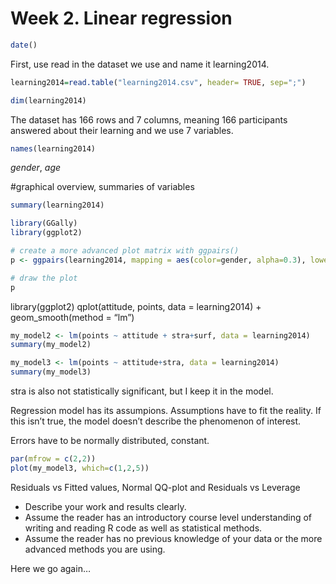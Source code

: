 # Week 2. Linear regression

```r
date()
```

First, use read in the dataset we use and name it learning2014.
```r
learning2014=read.table("learning2014.csv", header= TRUE, sep=";")
```


```r
dim(learning2014)
```
The dataset has 166 rows and 7 columns, meaning
166 participants answered about their learning and we use 7 variables.

```r
names(learning2014)
```
*gender*, *age*


#graphical overview, summaries of variables
```r
summary(learning2014)

library(GGally)
library(ggplot2)

# create a more advanced plot matrix with ggpairs()
p <- ggpairs(learning2014, mapping = aes(color=gender, alpha=0.3), lower = list(combo = wrap("facethist", bins = 20)))

# draw the plot
p
```



library(ggplot2)
qplot(attitude, points, data = learning2014) + geom_smooth(method = "lm")



```r
my_model2 <- lm(points ~ attitude + stra+surf, data = learning2014)
summary(my_model2)
```


```r
my_model3 <- lm(points ~ attitude+stra, data = learning2014)
summary(my_model3)
```

stra is also not statistically significant, but I keep it in the model.

Regression model has its assumpions.
Assumptions have to fit the reality. If this isn't true, the model doesn't describe the phenomenon of interest.

Errors have to be normally distributed, constant.
```r
par(mfrow = c(2,2))
plot(my_model3, which=c(1,2,5))
```

Residuals vs Fitted values, Normal QQ-plot and Residuals vs Leverage

- Describe your work and results clearly. 
- Assume the reader has an introductory course level understanding of writing and reading R code as well as statistical methods.
- Assume the reader has no previous knowledge of your data or the more advanced methods you are using.

Here we go again...
